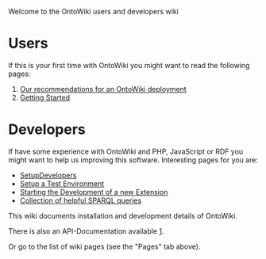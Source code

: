 Welcome to the OntoWiki users and developers wiki

= Users =
If this is your first time with OntoWiki you might want to read the following pages:
# [[Deployment-Recommendations|Our recommendations for an OntoWiki deployment]]
# [[Getting-Started---Users|Getting Started]]

= Developers =
If have some experience with OntoWiki and PHP, JavaScript or RDF you might want to help us improving this software. Interesting pages for you are:
* [[SetupDevelopers]]
* [[PHPUnit|Setup a Test Environment]]
* [[Extensions|Starting the Development of a new Extension]]
* [[Collection-of-helpful-sparql-queries|Collection of helpful SPARQL queries]]

This wiki documents installation and development details of OntoWiki.

There is also an API-Documentation available [http://docs.ontowiki.net/fw/].

Or go to the list of wiki pages (see the "Pages" tab above).